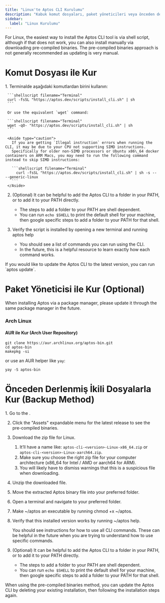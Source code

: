 ```yaml
---
title: "Linux'te Aptos CLI Kurulumu"
description: "Kabuk komut dosyaları, paket yöneticileri veya önceden derlenmiş ikili dosyalar kullanarak Linux'te Aptos CLI'yi kurma adımları ve sorun giderme kılavuzu."
sidebar:
  label: "Linux Kurulumu"
---
```



For Linux, the easiest way to install the Aptos CLI tool is via shell script, although if that does not work, you can also install manually via downloading pre-compiled binaries. The pre-compiled binaries approach is not generally recommended as updating is very manual.

# Komut Dosyası ile Kur

<Steps>
  1. Terminalde aşağıdaki komutlardan birini kullanın:

     ```shellscript filename="Terminal"
     curl -fsSL "https://aptos.dev/scripts/install_cli.sh" | sh
     ```

     Or use the equivalent `wget` command:

     ```shellscript filename="Terminal"
     wget -qO- "https://aptos.dev/scripts/install_cli.sh" | sh
     ```

     <Aside type="caution">
       If you are getting `Illegal instruction` errors when running the CLI, it may be due to your CPU not supporting SIMD instructions.
       Specifically for older non-SIMD processors or Ubuntu x86\_64 docker containers on ARM Macs, you may need to run the following command instead to skip SIMD instructions:

       ```shellscript filename="Terminal"
         curl -fsSL "https://aptos.dev/scripts/install_cli.sh" | sh -s -- --generic-linux
       ```
     </Aside>

  2. (Optional) It can be helpful to add the Aptos CLI to a folder in your PATH, or to add it to your PATH directly.

     - The steps to add a folder to your PATH are shell dependent.
     - You can run `echo $SHELL` to print the default shell for your machine, then google specific steps to add a folder to your PATH for that shell.

  3. Verify the script is installed by opening a new terminal and running aptos help

     - You should see a list of commands you can run using the CLI.
     - In the future, this is a helpful resource to learn exactly how each command works.
</Steps>

<Aside type="note" emoji="ℹ️">
  If you would like to update the Aptos CLI to the latest version, you can run `aptos update`.
</Aside>

# Paket Yöneticisi ile Kur (Optional)

<Aside type="note">
  When installing Aptos via a package manager, please update it through the same package manager in the future.
</Aside>

### Arch Linux

#### AUR ile Kur (Arch User Repository)

```shellscript filename="Terminal"
git clone https://aur.archlinux.org/aptos-bin.git
cd aptos-bin
makepkg -si
```

or use an AUR helper like `yay`:

```shellscript filename="Terminal"
yay -S aptos-bin
```

# Önceden Derlenmiş İkili Dosyalarla Kur (Backup Method)

<Steps>
  1. Go to the .

  2. Click the "Assets" expandable menu for the latest release to see the pre-compiled binaries.

  3. Download the zip file for Linux.

     1. It’ll have a name like: `aptos-cli-<version>-Linux-x86_64.zip` or `aptos-cli-<version>-Linux-aarch64.zip`.
     2. Make sure you choose the right zip file for your computer architecture (x86\_64 for Intel / AMD or aarch64 for ARM).
     3. You will likely have to dismiss warnings that this is a suspicious file when downloading.

  4. Unzip the downloaded file.

  5. Move the extracted Aptos binary file into your preferred folder.

  6. Open a terminal and navigate to your preferred folder.

  7. Make ~/aptos an executable by running chmod +x ~/aptos.

  8. Verify that this installed version works by running ~/aptos help.

     You should see instructions for how to use all CLI commands. These can be helpful in the future when you are trying to understand how to use specific commands.

  9. (Optional) It can be helpful to add the Aptos CLI to a folder in your PATH, or to add it to your PATH directly.

     - The steps to add a folder to your PATH are shell dependent.
     - You can run `echo $SHELL` to print the default shell for your machine, then google specific steps to add a folder to your PATH for that shell.
</Steps>

<Aside type="note" emoji="ℹ️">
  When using the pre-compiled binaries method, you can update the Aptos CLI by deleting your existing installation, then following the installation steps again.
</Aside>
